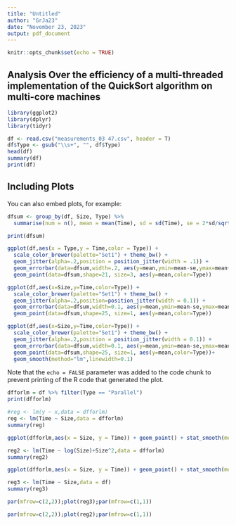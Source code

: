 ```yaml
---
title: "Untitled"
author: "GrJa23"
date: "November 23, 2023"
output: pdf_document
---
```


```r
knitr::opts_chunk$set(echo = TRUE)
```

## Analysis Over the efficiency of a multi-threaded implementation of the QuickSort algorithm on multi-core machines

```r
library(ggplot2)
library(dplyr)
library(tidyr)

df <- read.csv("measurements_03 47.csv", header = T)
df$Type <- gsub("\\s+", "", df$Type)
head(df)
summary(df)
print(df)
```

## Including Plots

You can also embed plots, for example:

```r
dfsum <- group_by(df, Size, Type) %>% 
  summarise(num = n(), mean = mean(Time), sd = sd(Time), se = 2*sd/sqrt(num),.groups = 'drop')
```
```r
print(dfsum)
```
```r
ggplot(df,aes(x = Type,y = Time,color = Type)) + 
  scale_color_brewer(palette="Set1") + theme_bw() + 
  geom_jitter(alpha=.2,position = position_jitter(width = .1)) + 
  geom_errorbar(data=dfsum,width=.2, aes(y=mean,ymin=mean-se,ymax=mean+se)) + 
  geom_point(data=dfsum,shape=21, size=3, aes(y=mean,color=Type))

```
```r
ggplot(df,aes(x=Size,y=Time,color=Type)) + 
  scale_color_brewer(palette="Set1") + theme_bw() + 
  geom_jitter(alpha=.2,position=position_jitter(width = 0.1)) + 
  geom_errorbar(data=dfsum,width=0.1, aes(y=mean,ymin=mean-se,ymax=mean+se)) + 
  geom_point(data=dfsum,shape=25, size=1, aes(y=mean,color=Type))
```
```r
ggplot(df,aes(x=Size,y=Time,color=Type)) + 
  scale_color_brewer(palette="Set1") + theme_bw() + 
  geom_jitter(alpha=.2,position = position_jitter(width = 0.1)) + 
  geom_errorbar(data=dfsum,width=0.1, aes(y=mean,ymin=mean-se,ymax=mean+se)) + 
  geom_point(data=dfsum,shape=25, size=1, aes(y=mean,color=Type))+
  geom_smooth(method="lm",linewidth=0.1)
```


Note that the `echo = FALSE` parameter was added to the code chunk to prevent printing of the R code that generated the plot.

```r
dfforlm = df %>% filter(Type == "Parallel")
print(dfforlm)

```


```r
#reg <- lm(y ~ x,data = dfforlm)
reg <- lm(Time ~ Size,data = dfforlm)
summary(reg)
```

```r
ggplot(dfforlm,aes(x = Size, y = Time)) + geom_point() + stat_smooth(method = "lm", formula = y ~ x,geom = "smooth") 
```
```r
reg2 <- lm(Time ~ log(Size)+Size^2,data = dfforlm)
summary(reg2)
```
```r
ggplot(dfforlm,aes(x = Size, y = Time)) + geom_point() + stat_smooth(method = "lm", formula = y ~ log(x)+x^2,geom = "smooth") 
```
```r
reg3 <- lm(Time ~ Size,data = df)
summary(reg3)
```

```r
par(mfrow=c(2,2));plot(reg3);par(mfrow=c(1,1))
```
```r
par(mfrow=c(2,2));plot(reg2);par(mfrow=c(1,1))
```

